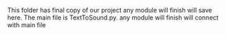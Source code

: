 This folder has final copy of our project any module will finish will save here.
The main file is TextToSound.py.
any module will finish will connect with main file
